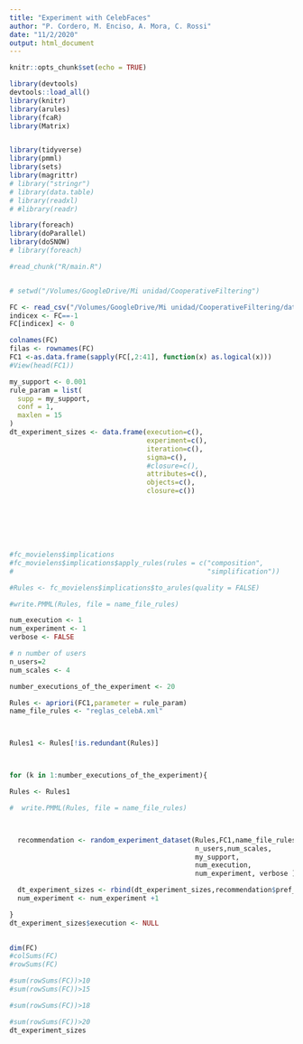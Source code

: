 ```yaml
---
title: "Experiment with CelebFaces"
author: "P. Cordero, M. Enciso, A. Mora, C. Rossi"
date: "11/2/2020"
output: html_document
---
```


```r
knitr::opts_chunk$set(echo = TRUE)

```

```r
library(devtools)
devtools::load_all()
library(knitr)
library(arules)
library(fcaR)
library(Matrix)


library(tidyverse)
library(pmml)
library(sets)
library(magrittr)
# library("stringr")
# library(data.table)
# library(readxl)
# #library(readr)

library(foreach)
library(doParallel)
library(doSNOW)
# library(foreach)

#read_chunk("R/main.R")


# setwd("/Volumes/GoogleDrive/Mi unidad/CooperativeFiltering")

FC <- read_csv("/Volumes/GoogleDrive/Mi unidad/CooperativeFiltering/datasets/list_attr_celeba.csv")
indicex <- FC==-1
FC[indicex] <- 0

colnames(FC)
filas <- rownames(FC)
FC1 <-as.data.frame(sapply(FC[,2:41], function(x) as.logical(x)))
#View(head(FC1))

my_support <- 0.001
rule_param = list(
  supp = my_support,
  conf = 1,
  maxlen = 15
)
dt_experiment_sizes <- data.frame(execution=c(),
                                  experiment=c(),
                                  iteration=c(),
                                  sigma=c(),
                                  #closure=c(),
                                  attributes=c(),
                                  objects=c(),
                                  closure=c())







#fc_movielens$implications
#fc_movielens$implications$apply_rules(rules = c("composition",
#                                                "simplification"))

#Rules <- fc_movielens$implications$to_arules(quality = FALSE)

#write.PMML(Rules, file = name_file_rules)

num_execution <- 1
num_experiment <- 1
verbose <- FALSE

# n number of users
n_users=2
num_scales <- 4

number_executions_of_the_experiment <- 20

Rules <- apriori(FC1,parameter = rule_param)
name_file_rules <- "reglas_celebA.xml"



Rules1 <- Rules[!is.redundant(Rules)]



for (k in 1:number_executions_of_the_experiment){

Rules <- Rules1

#  write.PMML(Rules, file = name_file_rules)



  recommendation <- random_experiment_dataset(Rules,FC1,name_file_rules,
                                              n_users,num_scales,
                                              my_support,
                                              num_execution,
                                              num_experiment, verbose )

  dt_experiment_sizes <- rbind(dt_experiment_sizes,recommendation$pref_sizes )
  num_experiment <- num_experiment +1

}
dt_experiment_sizes$execution <- NULL
 


```
 
 
 
```r
dim(FC)
#colSums(FC)
#rowSums(FC)

#sum(rowSums(FC))>10
#sum(rowSums(FC))>15

#sum(rowSums(FC))>18

#sum(rowSums(FC))>20
dt_experiment_sizes


```
 
 
